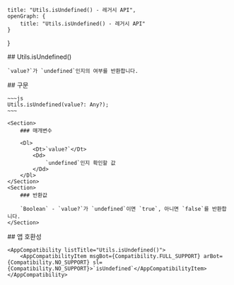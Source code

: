 
    title: "Utils.isUndefined() - 레거시 API",
    openGraph: {
        title: "Utils.isUndefined() - 레거시 API"
    }
}

<Section>
    ## Utils.isUndefined()

    `value?`가 `undefined`인지의 여부를 반환합니다.
</Section>
<Section>
    ## 구문

    ~~~js
    Utils.isUndefined(value?: Any?);
    ~~~

    <Section>
        ### 매개변수

        <Dl>
            <Dt>`value?`</Dt>
            <Dd>
                `undefined`인지 확인할 값
            </Dd>
        </Dl>
    </Section>
    <Section>
        ### 반환값

        `Boolean` - `value?`가 `undefined`이면 `true`, 아니면 `false`를 반환합니다.
    </Section>
</Section>
<Section>
    ## 앱 호환성

    <AppCompatibility listTitle="Utils.isUndefined()">
        <AppCompatibilityItem msgBot={Compatibility.FULL_SUPPORT} arBot={Compatibility.NO_SUPPORT} sl={Compatibility.NO_SUPPORT}>`isUndefined`</AppCompatibilityItem>
    </AppCompatibility>
</Section>